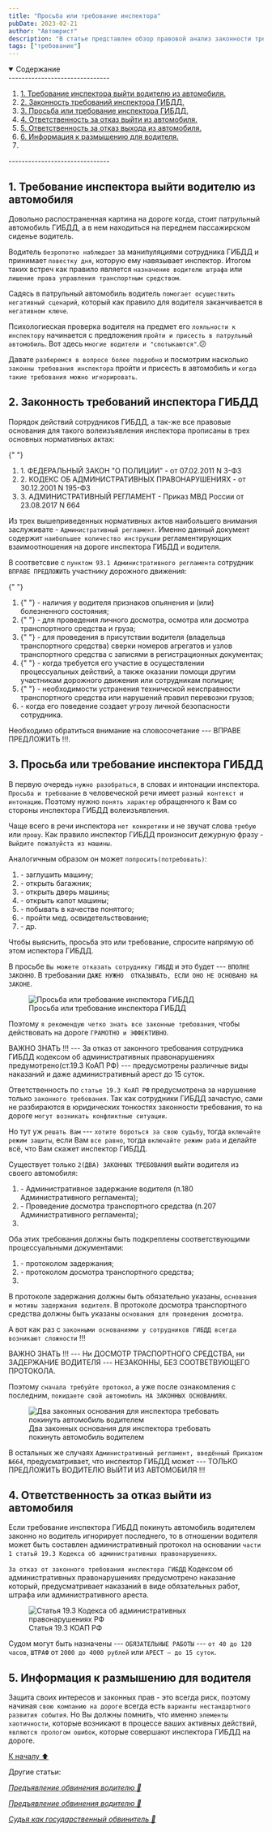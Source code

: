 ```yaml
---
title: "Просьба или требование инспектора"
pubDate: 2023-02-21
author: "Автоюрист"
description: "В статье представлен обзор правовой анализ законности требования инспектора ГИБДД выйти из автомобиля водителя в момент остановке на дороге."
tags: ["требование"]
---
```


<details open>
  <summary>
    <span>Содержание</span>
  </summary>
  -------------------------------
    <ol>
      <li>
        <a href="#one">1. Требование инспектора выйти водителю из автомобиля.</a>  
      </li>
      <li>
        <a href="#two">2. Законность требований инспектора ГИБДД.</a>  
      </li>
      <li>
        <a href="#three">3. Просьба или требование инспектора ГИБДД.</a>  
      </li>
      <li>
        <a href="#four">4. Ответственность за отказ выйти из автомобиля.</a> 
      </li>     
      <li>
        <a href="#five">5. Ответственность за отказ выхода из автомобиля.</a> 
      </li>     
      <li>
        <a href="#six">6. Информация к размышению для водителя.</a> 
      </li>     
      <li>         
    </ol>
    -------------------------------
</details>

<section id="one">

## **1. Требование инспектора выйти водителю из автомобиля**

Довольно распостраненная картина на дороге когда, стоит патрульный автомобиль ГИБДД, а в нем находиться на переднем пассажирском сиденье водитель.

Водитель `безропотно наблюдает` за манипуляциями сотрудника ГИБДД и принимает `повестку дня`, которую ему навязывает инспектор. Итогом таких встреч как правило является `назначение водителю штрафа` или `лишение права управления транспортным средством`.

Садясь в патрульный автомобиль водитель `помогает осуществить негативный сценарий`, который как правило для водителя заканчивается в `негативном ключе`.

Психологиеская проверка водителя на предмет его `лояльности к инспектору` начинается с предложения `пройти и присесть в патрульный автомобиль`. Вот здесь `многие водители и "спотыкаются"`.😕

Давате `разберемся в вопросе более подробно` и посмотрим насколько `законны требования инспектора` пройти и присесть в автомобиль и `когда такие требования можно игнорировать`.

</section>

<section id="two">

## **2. Законность требований инспектора ГИБДД**

Порядок действий сотрудников ГИБДД, а так-же все правовые основания для такого волеизъявления инспектора прописаны в трех основных нормативных актах:

{" "}

<ol>
  <li>
    <a>1. ФЕДЕРАЛЬНЫЙ ЗАКОН "О ПОЛИЦИИ" - от 07.02.2011 N 3-ФЗ</a>
  </li>
  <li>
    <a>
      2. КОДЕКС ОБ АДМИНИСТРАТИВНЫХ ПРАВОНАРУШЕНИЯХ - от 30.12.2001 N 195-ФЗ
    </a>
  </li>
  <li>
    <a>3. АДМИНИСТРАТИВНЫЙ РЕГЛАМЕНТ - Приказ МВД России от 23.08.2017 N 664</a>
  </li>
</ol>

Из трех вышеприведенных нормативных актов наибольшего внимания заслуживате - `Административный регламент`. Именно данный документ содержит `наибольшее количество инструкции` регламентирующих взаимоотношения на дороге инспектора ГИБДД и водителя.

В соответсвие с `пунктом 93.1 Административного регламента` сотрудник `ВПРАВЕ ПРЕДЛОЖИТЬ` участнику дорожного движения:

{" "}

<ol>
  <li>
    <a>
      {" "}
      - наличия у водителя признаков опьянения и (или) болезненного состояния;
    </a>
  </li>
  <li>
    <a>
      {" "}
      - для проведения личного досмотра, осмотра или досмотра транспортного средства
      и груза;
    </a>
  </li>
  <li>
    <a>
      {" "}
      - для проведения в присутствии водителя (владельца транспортного средства)
      сверки номеров агрегатов и узлов транспортного средства с записями в регистрационных
      документах;
    </a>
  </li>
  <li>
    <a>
      {" "}
      - когда требуется его участие в осуществлении процессуальных действий, а также
      оказании помощи другим участникам дорожного движения или сотрудникам полиции;
    </a>
  </li>
  <li>
    <a>
      {" "}
      - необходимости устранения технической неисправности транспортного средства
      или нарушений правил перевозки грузов;
    </a>
  </li>
  <li>
    <a> - когда его поведение создает угрозу личной безопасности сотрудника.</a>
  </li>
</ol>

Необходимо обратиться внимание на словосочетание --- <span class="alert">ВПРАВЕ ПРЕДЛОЖИТЬ !!!</span>.

</section>

<section id="three">

## **3. Просьба или требование инспектора ГИБДД**

В первую очередь `нужно разобраться`, в словах и интонации инспектора.
`Просьба и требование` в человеческой речи имеет `разный контекст и интонацию`. Поэтому нужно `понять характер` обращенного к Вам со стороны инспектора ГИБДД волеизъявления.

Чаще всего в речи инспектора `нет конкретики` и не звучат слова `требую` или `прошу`. Как правило инспектор ГИБДД произносит дежурную фразу - `Выйдите пожалуйста из машины`.

Аналогичным образом он может `попросить(потребовать)`:

<ol>
  <li>
    <a> - заглушить машину;</a>
  </li>
  <li>
    <a> - открыть багажник;</a>
  </li>
  <li>
    <a>- открыть дверь машины;</a>
  </li>
  <li>
    <a>- открыть капот машины;</a>
  </li>
  <li>
    <a>- побывать в качестве понятого;</a>
  </li>
  <li>
    <a>- пройти мед. освидетельствование;</a>
  </li>
  <li>
    <a>- др.</a>
  </li>
</ol>

Чтобы выяснить, просьба это или требование, спросите напрямую об этом испектора ГИБДД.

В просьбе `Вы можете отказать сотруднику ГИБДД` и это будет --- `ВПОЛНЕ ЗАКОННО`. В требовании `ДАЖЕ НУЖНО  ОТКАЗЫВАТЬ, ЕСЛИ ОНО НЕ ОСНОВАНО НА ЗАКОНЕ`.

<figure>
  <img
    src="/images/prosba-ili-trebovanie-inspektora/prosba_otkaz.jpg"
    alt="Просьба или требование инспектора ГИБДД"
  />
  <figcaption>Просьба или требование инспектора ГИБДД</figcaption>
</figure>

Поэтому `я рекомендую четко знать все законные требования`, чтобы действовать на дороге `ГРАМОТНО и ЭФФЕКТИВНО`.

<div class="zametka">
  <span class="italic">ВАЖНО ЗНАТЬ !!!</span> --- За отказ от законного
  требования сотрудника ГИБДД кодексом об административных правонарушениях
  предумотрено(ст.19.3 КоАП РФ) --- предусмотрены различные виды наказаний и
  даже административный арест до 15 суток.
</div>

Ответственность по `статье 19.3 КоАП РФ` предусмотрена за нарушение только `законного требования`. Так как сотрудники ГИБДД зачастую, сами не разбираются в юридических тонкостях законности требования, то на дороге `могут возникать конфликтные ситуации`.

Но тут уж `решать Вам` --- `хотите бороться за свою судьбу`, тогда `включайте режим защиты`, если Вам `все равно`, тогда `включайте режим раба` и делайте всё, что Вам скажет инспектор ГИБДД.

Существует только `2(ДВА) ЗАКОННЫХ ТРЕБОВАНИЯ` выйти водителя из своего автомобиля:

<ol>
  <li>
    <a> - Административное задержание водителя (п.180 Административного регламента);</a>  
  </li>
  <li>
    <a> - Проведение досмотра транспортного средства (п.207 Административного регламента);</a>  
  </li>         
  <li>           
</ol>

Оба этих требования должны быть подкреплены соответствующими процессуальными документами:

<ol>
  <li>
    <a> - протоколом задержания;</a>  
  </li>
  <li>
    <a> - протоколом досмотра транспортного средства;</a>  
  </li>         
  <li>           
</ol>

В протоколе задержания должны быть обязательно указаны, `основания и мотивы задержания водителя`.
В протоколе досмотра транспортного средства должны быть указаны `основания для проведения досмотра`.

А вот как раз с `законными основаниями у сотрудников ГИБДД всегда возникают сложности` !!!

<div class="zametka">
  <span class="italic">ВАЖНО ЗНАТЬ !!!</span> --- Ни ДОСМОТР ТРАСПОРТНОГО
  СРЕДСТВА, ни ЗАДЕРЖАНИЕ ВОДИТЕЛЯ --- НЕЗАКОННЫ, БЕЗ СООТВЕТВУЮЩЕГО ПРОТОКОЛА.
</div>

Поэтому `сначала требуйте протокол`, а уже после ознакомления с последним, `покидаете свой автомобиль НА ЗАКОННЫХ ОСНОВАНИЯХ`.

<figure>
  <img
    src="/images/prosba-ili-trebovanie-inspektora/dva_osnov.jpg"
    alt="Два законных основания для инспектора требовать покинуть автомобиль водителем"
  />
  <figcaption>
    Два законных основания для инспектора требовать покинуть автомобиль
    водителем
  </figcaption>
</figure>

В остальных же случаях `Административный регламент, введённый Приказом №664`, предусматривает, что инспектор ГИБДД может --- <span class="alert">ТОЛЬКО ПРЕДЛОЖИТЬ ВОДИТЕЛЮ ВЫЙТИ ИЗ АВТОМОБИЛЯ !!!</span>

</section>

<section id="four">

## **4. Ответственность за отказ выйти из автомобиля**

Если требование инспектора ГИБДД покинуть автомобиль водителем законно но водитель игнорирует последнего, то в отношении водителя может быть составлен административный протокол на основании `части 1 статьй 19.3 Кодекса об административных правонарушениях`.

`За отказ от законного требования инспектора ГИБДД` Кодексом об административных правонарушениях предусмотрено наказание который, предусматривает наказаний в виде обязательных работ, штрафа или административного ареста.

<figure>
  <img
    src="/images/prosba-ili-trebovanie-inspektora/19_3.jpg"
    alt="Статья 19.3 Кодекса об административных правонарушениях РФ"
  />
  <figcaption>Статья 19.3 КОАП РФ</figcaption>
</figure>

Судом могут быть назначены --- `ОБЯЗАТЕЛЬНЫЕ РАБОТЫ` --- `от 40 до 120 часов`, `ШТРАФ` от `2000 до 4000 рублей` или `АРЕСТ — до 15 суток`.

</section>

<section id="five">

## **5. Информация к размышению для водителя**

Защита своих интересов и законных прав - это всегда риск, поэтому начиная `свою компанию на дороге` всегда есть `варианты нестандартного развития события`. Но Вы должны помнить, что именно `элементы хаотичности`, которые возникают в процессе ваших активных действий, `являются прологом ошибок`, которые совершают инспектора ГИБДД на дороге.

</section>

<a href="#title" class="ArrowTop">
  К началу ⬆️
</a>
<br />

<p class="articles">Другие статьи:</p>

<div class="articles-list">

_[Предъявление обвинения водителю 📖](preduyavlenie-obvineniya-voditelyu)_

_[Предъявление обвинения водителю 📖](sudya-gosudarstvennyj-obvinitel)_

_[Судья как государственный обвинитель 📖](sudya-gosudarstvennyj-obvinitel)_

</div>
